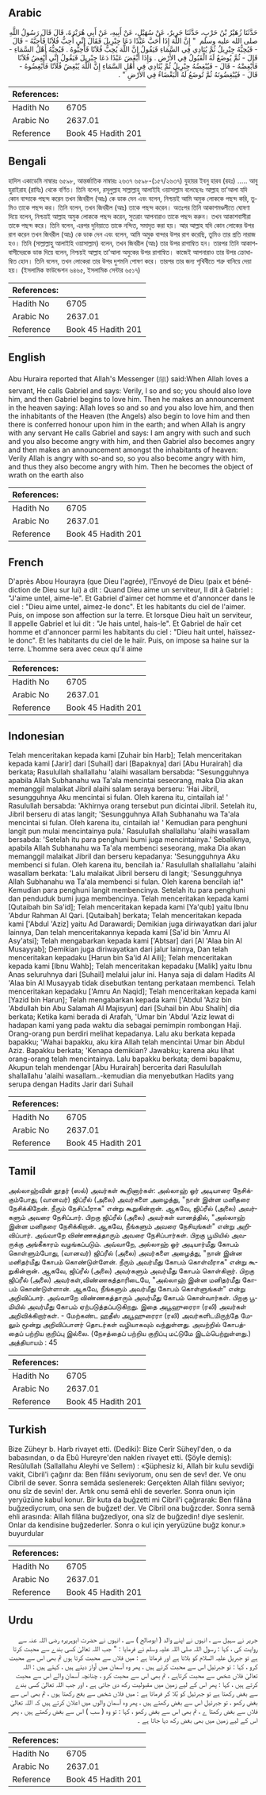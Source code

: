 ## Arabic


<div dir="rtl" lang="ar" style={{fontSize:'larger',backgroundColor:'#f8f9fa',padding:20}}>
حَدَّثَنَا زُهَيْرُ بْنُ حَرْبٍ، حَدَّثَنَا جَرِيرٌ، عَنْ سُهَيْلٍ، عَنْ أَبِيهِ، عَنْ أَبِي هُرَيْرَةَ، قَالَ قَالَ رَسُولُ اللَّهِ صلى الله عليه وسلم ‏ "‏ إِنَّ اللَّهَ إِذَا أَحَبَّ عَبْدًا دَعَا جِبْرِيلَ فَقَالَ إِنِّي أُحِبُّ فُلاَنًا فَأَحِبَّهُ - قَالَ - فَيُحِبُّهُ جِبْرِيلُ ثُمَّ يُنَادِي فِي السَّمَاءِ فَيَقُولُ إِنَّ اللَّهَ يُحِبُّ فُلاَنًا فَأَحِبُّوهُ ‏.‏ فَيُحِبُّهُ أَهْلُ السَّمَاءِ - قَالَ - ثُمَّ يُوضَعُ لَهُ الْقَبُولُ فِي الأَرْضِ ‏.‏ وَإِذَا أَبْغَضَ عَبْدًا دَعَا جِبْرِيلَ فَيَقُولُ إِنِّي أُبْغِضُ فُلاَنًا فَأَبْغِضْهُ - قَالَ - فَيُبْغِضُهُ جِبْرِيلُ ثُمَّ يُنَادِي فِي أَهْلِ السَّمَاءِ إِنَّ اللَّهَ يُبْغِضُ فُلاَنًا فَأَبْغِضُوهُ - قَالَ - فَيُبْغِضُونَهُ ثُمَّ تُوضَعُ لَهُ الْبَغْضَاءُ فِي الأَرْضِ ‏"‏ ‏.‏
</div>
<div style={{backgroundColor:'#f8f9fa',padding:20, marginBottom: 10}}><table> <thead> <tr> <th>References:</th> <th></th> </tr> </thead> <tbody><tr><td>Hadith No</td><td>6705</td></tr><tr><td>Arabic No</td><td>2637.01</td></tr><tr><td>Reference</td><td>Book 45 Hadith 201</td></tr></tbody></table></div>

## Bengali


<div dir="ltr" lang="bn" style={{fontSize:'larger',backgroundColor:'#f8f9fa',padding:20}}>
হাদিস একাডেমি নাম্বারঃ ৬৫৯৮, আন্তর্জাতিক নাম্বারঃ ২৬৩৭ ৬৫৯৮-(১৫৭/২৬৩৭) যুহায়র ইবনু হারব (রহঃ) ..... আবু হুরাইরাহ (রাযিঃ) থেকে বর্ণিত। তিনি বলেন, রসূলুল্লাহ সাল্লাল্লাহু আলাইহি ওয়াসাল্লাম বলেছেনঃ আল্লাহ তা’আলা যদি কোন বান্দাকে পছন্দ করেন তখন জিবরীল (আঃ) কে ডাক দেন এবং বলেন, নিশ্চয়ই আমি অমুক লোককে পছন্দ করি, তুমিও তাকে পছন্দ কর। তিনি বলেন, তখন জিবরীল (আঃ) তাকে পছন্দ করেন। অতঃপর তিনি আকাশমণ্ডলীতে ঘোষণা দিয়ে বলেন, নিশ্চয়ই আল্লাহ অমুক লোককে পছন্দ করেন, সুতরাং আপনারাও তাকে পছন্দ করুন। তখন আকাশবাসীরা তাকে পছন্দ করে। তিনি বলেন, এরপর দুনিয়াতে তাকে নন্দিত, সমাদৃত করা হয়। আর আল্লাহ যদি কোন লোকের উপর রাগ করেন তখন জিবরীল (আঃ) কে ডাক দেন এবং বলেন, আমি অমুক বান্দার উপর রাগ করেছি, তুমিও তার প্রতি নারাজ হও। তিনি (সাল্লাল্লাহু আলাইহি ওয়াসাল্লাম) বলেন, তখন জিবরীল (আঃ) তার উপর রাগাম্বিত হন। তারপর তিনি আকাশবাসীদেরকে ডাক দিয়ে বলেন, নিশ্চয়ই আল্লাহ তা’আলা অমুকের উপর রাগান্বিত। কাজেই আপনারাও তার উপর ক্রোধাম্বিত হোন। তিনি বলেন, তখন লোকেরা তার উপর দুশমনি পোষণ করে। তারপর তার জন্য পৃথিবীতে শত্রু বানিয়ে দেয়া হয়। (ইসলামিক ফাউন্ডেশন ৬৪৬৫, ইসলামিক সেন্টার ৬৫১৭)
</div>
<div style={{backgroundColor:'#f8f9fa',padding:20, marginBottom: 10}}><table> <thead> <tr> <th>References:</th> <th></th> </tr> </thead> <tbody><tr><td>Hadith No</td><td>6705</td></tr><tr><td>Arabic No</td><td>2637.01</td></tr><tr><td>Reference</td><td>Book 45 Hadith 201</td></tr></tbody></table></div>

## English


<div dir="ltr" lang="en" style={{fontSize:'larger',backgroundColor:'#f8f9fa',padding:20}}>
Abu Huraira reported that Allah's Messenger (ﷺ) said:When Allah loves a servant, He calls Gabriel and says: Verily, I so and so; you should also love him, and then Gabriel begins to love him. Then he makes an announcement in the heaven saying: Allah loves so and so and you also love him, and then the inhabitants of the Heaven (the Angels) also begin to love him and then there is conferred honour upon him in the earth; and when Allah is angry with any servant He calls Gabriel and says: I am angry with such and such and you also become angry with him, and then Gabriel also becomes angry and then makes an announcement amongst the inhabitants of heaven: Verily Allah is angry with so-and so, so you also become angry with him, and thus they also become angry with him. Then he becomes the object of wrath on the earth also
</div>
<div style={{backgroundColor:'#f8f9fa',padding:20, marginBottom: 10}}><table> <thead> <tr> <th>References:</th> <th></th> </tr> </thead> <tbody><tr><td>Hadith No</td><td>6705</td></tr><tr><td>Arabic No</td><td>2637.01</td></tr><tr><td>Reference</td><td>Book 45 Hadith 201</td></tr></tbody></table></div>

## French


<div dir="ltr" lang="fr" style={{fontSize:'larger',backgroundColor:'#f8f9fa',padding:20}}>
D'après Abou Hourayra (que Dieu l'agrée), l'Envoyé de Dieu (paix et bénédiction de Dieu sur lui) a dit : Quand Dieu aime un serviteur, Il dit à Gabriel : "J'aime untel, aime-le". Et Gabriel d'aimer cet homme et d'annoncer dans le ciel : "Dieu aime untel, aimez-le donc". Et les habitants du ciel de l'aimer. Puis, on impose son affection sur la terre. Et lorsque Dieu haït un serviteur, Il appelle Gabriel et lui dit : "Je hais untel, hais-le". Et Gabriel de haïr cet homme et d'annoncer parmi les habitants du ciel : "Dieu hait untel, haïssez-le donc". Et les habitants du ciel de le haïr. Puis, on impose sa haine sur la terre. L'homme sera avec ceux qu'il aime
</div>
<div style={{backgroundColor:'#f8f9fa',padding:20, marginBottom: 10}}><table> <thead> <tr> <th>References:</th> <th></th> </tr> </thead> <tbody><tr><td>Hadith No</td><td>6705</td></tr><tr><td>Arabic No</td><td>2637.01</td></tr><tr><td>Reference</td><td>Book 45 Hadith 201</td></tr></tbody></table></div>

## Indonesian


<div dir="ltr" lang="id" style={{fontSize:'larger',backgroundColor:'#f8f9fa',padding:20}}>
Telah menceritakan kepada kami [Zuhair bin Harb]; Telah menceritakan kepada kami [Jarir] dari [Suhail] dari [Bapaknya] dari [Abu Hurairah] dia berkata; Rasulullah shallallahu 'alaihi wasallam bersabda: "Sesungguhnya apabila Allah Subhanahu wa Ta'ala mencintai seseorang, maka Dia akan memanggil malaikat Jibril alaihi salam seraya berseru: 'Hai Jibril, sesungguhnya Aku mencintai si fulan. Oleh karena itu, cintailah ia! ' Rasulullah bersabda: 'Akhirnya orang tersebut pun dicintai Jibril. Setelah itu, Jibril berseru di atas langit; 'Sesungguhnya Allah Subhanahu wa Ta'ala mencintai si fulan. OIeh karena itu, cintailah ia! ' Kemudian para penghuni langit pun mulai mencintainya pula.' Rasulullah shallallahu 'alaihi wasallam bersabda: 'Setelah itu para penghuni bumi juga mencintainya.' Sebaliknya, apabila Allah Subhanahu wa Ta'ala membenci seseorang, maka Dia akan memanggil malaikat Jibril dan berseru kepadanya: 'Sesungguhnya Aku membenci si fulan. Oleh karena itu, bencilah ia.' Rasulullah shallallahu 'alaihi wasallam berkata: 'Lalu malaikat Jibril berseru di langit; 'Sesungguhnya Allah Subhanahu wa Ta'ala membenci si fulan. OIeh karena bencilah ia!" Kemudian para penghuni langit membencinya. Setelah itu para penghuni dan penduduk bumi juga membencinya. Telah menceritakan kepada kami [Qutaibah bin Sa'id]; Telah menceritakan kepada kami [Ya'qub] yaitu Ibnu 'Abdur Rahman Al Qari. [Qutaibah] berkata; Telah menceritakan kepada kami ['Abdul 'Aziz] yaitu Ad Darawardi; Demikian juga diriwayatkan dari jalur lainnya, Dan telah menceritakannya kepada kami [Sa'id bin 'Amru Al Asy'atsi]; Telah mengabarkan kepada kami ['Abtsar] dari [Al 'Alaa bin Al Musayyab]; Demikian juga diriwayatkan dari jalur lainnya, Dan telah menceritakan kepadaku [Harun bin Sa'id Al Aili]; Telah menceritakan kepada kami [Ibnu Wahb]; Telah menceritakan kepadaku [Malik] yaitu Ibnu Anas seluruhnya dari [Suhail] melalui jalur ini. Hanya saja di dalam Hadits Al 'Alaa bin Al Musayyab tidak disebutkan tentang perkataan membenci. Telah menceritakan kepadaku ['Amru An Naqid]; Telah menceritakan kepada kami [Yazid bin Harun]; Telah mengabarkan kepada kami ['Abdul 'Aziz bin 'Abdullah bin Abu Salamah Al Majisyun] dari [Suhail bin Abu Shalih] dia berkata; Ketika kami berada di Arafah, 'Umar bin 'Abdul 'Aziz lewat di hadapan kami yang pada waktu dia sebagai pemimpin rombongan Haji. Orang-orang pun berdiri melihat kepadanya. Lalu aku berkata kepada bapakku; 'Wahai bapakku, aku kira Allah telah mencintai Umar bin Abdul Aziz. Bapakku berkata; 'Kenapa demikian? Jawabku; karena aku lihat orang-orang telah mencintainya. Lalu bapakku berkata; demi bapakmu, Akupun telah mendengar [Abu Hurairah] bercerita dari Rasulullah shallallahu 'alaihi wasallam..-kemudian dia menyebutkan Hadits yang serupa dengan Hadits Jarir dari Suhail
</div>
<div style={{backgroundColor:'#f8f9fa',padding:20, marginBottom: 10}}><table> <thead> <tr> <th>References:</th> <th></th> </tr> </thead> <tbody><tr><td>Hadith No</td><td>6705</td></tr><tr><td>Arabic No</td><td>2637.01</td></tr><tr><td>Reference</td><td>Book 45 Hadith 201</td></tr></tbody></table></div>

## Tamil


<div dir="ltr" lang="ta" style={{fontSize:'larger',backgroundColor:'#f8f9fa',padding:20}}>
அல்லாஹ்வின் தூதர் (ஸல்) அவர்கள் கூறினார்கள்: அல்லாஹ் ஓர் அடியாரை நேசிக்கும்போது, (வானவர்) ஜிப்ரீல் (அலை) அவர்களை அழைத்து, "நான் இன்ன மனிதரை நேசிக்கிறேன். நீரும் நேசிப்பீராக" என்று கூறுகின்றான். ஆகவே, ஜிப்ரீல் (அலை) அவர்களும் அவரை நேசிப்பார். பிறகு ஜிப்ரீல் (அலை) அவர்கள் வானத்தில், "அல்லாஹ் இன்ன மனிதரை நேசிக்கிறான். ஆகவே, நீங்களும் அவரை நேசியுங்கள்" என்று அறிவிப்பார். அவ்வாறே விண்ணகத்தாரும் அவரை நேசிப்பார்கள். பிறகு பூமியில் அவருக்கு அங்கீகாரம் வழங்கப்படும். அவ்வாறே, அல்லாஹ் ஓர் அடியார்மீது கோபம் கொள்ளும்போது, (வானவர்) ஜிப்ரீல் (அலை) அவர்களை அழைத்து, "நான் இன்ன மனிதர்மீது கோபம் கொண்டுள்ளேன். நீரும் அவர்மீது கோபம் கொள்வீராக" என்று கூறுகின்றான். ஆகவே, ஜிப்ரீல் (அலை) அவர்களும் அவர்மீது கோபம் கொள்கிறார். பிறகு ஜிப்ரீல் (அலை) அவர்கள்,விண்ணகத்தாரிடையே, "அல்லாஹ் இன்ன மனிதர்மீது கோபம் கொண்டுள்ளான். ஆகவே, நீங்களும் அவர்மீது கோபம் கொள்ளுங்கள்" என்று அறிவிப்பார். அவ்வாறே விண்ணகத்தாரும் அவர்மீது கோபம் கொள்வார்கள். பிறகு பூமியில் அவர்மீது கோபம் ஏற்படுத்தப்படுகிறது. இதை அபூஹுரைரா (ரலி) அவர்கள் அறிவிக்கிறார்கள். - மேற்கண்ட ஹதீஸ் அபூஹுரைரா (ரலி) அவர்களிடமிருந்தே மேலும் மூன்று அறிவிப்பாளர் தொடர்கள் வழியாகவும் வந்துள்ளது. அவற்றில் கோபத்தைப் பற்றிய குறிப்பு இல்லை. (நேசத்தைப் பற்றிய குறிப்பு மட்டுமே இடம்பெற்றுள்ளது.) அத்தியாயம் : 45
</div>
<div style={{backgroundColor:'#f8f9fa',padding:20, marginBottom: 10}}><table> <thead> <tr> <th>References:</th> <th></th> </tr> </thead> <tbody><tr><td>Hadith No</td><td>6705</td></tr><tr><td>Arabic No</td><td>2637.01</td></tr><tr><td>Reference</td><td>Book 45 Hadith 201</td></tr></tbody></table></div>

## Turkish


<div dir="ltr" lang="tr" style={{fontSize:'larger',backgroundColor:'#f8f9fa',padding:20}}>
Bize Züheyr b. Harb rivayet etti. (Dediki): Bize Cerîr Süheyl'den, o da babasından, o da Ebû Hureyre'den naklen rivayet etti. (Şöyle demiş): Resûlullah (Sallallahu Aleyhi ve Sellem) : «Şüphesiz ki, Allah bir kulu sevdiği vakit, Cibril'i çağırır da: Ben filânı seviyorum, onu sen de sev! der. Ve onu Cibril de sever. Sonra semâda seslenerek: Gerçekten Allah filânı seviyor; onu sîz de sevin! der. Artık onu semâ ehli de severler. Sonra onun için yeryüzüne kabul konur. Bir kuta da buğzetti mi Cibril'i çağırarak: Ben filâna buğzediycrum, ona sen de buğzet! der. Ve Cibril ona buğzcder. Sonra semâ ehli arasında: Allah filâna buğzediyor, ona sîz de buğzedin! diye seslenir. Onlar da kendisine buğzederler. Sonra o kul için yeryüzüne buğz konur.» buyurdular
</div>
<div style={{backgroundColor:'#f8f9fa',padding:20, marginBottom: 10}}><table> <thead> <tr> <th>References:</th> <th></th> </tr> </thead> <tbody><tr><td>Hadith No</td><td>6705</td></tr><tr><td>Arabic No</td><td>2637.01</td></tr><tr><td>Reference</td><td>Book 45 Hadith 201</td></tr></tbody></table></div>

## Urdu


<div dir="rtl" lang="ur" style={{fontSize:'larger',backgroundColor:'#f8f9fa',padding:20}}>
جریر نے سہیل سے ، انہوں نے اپنے والد ( ابوصالح ) سے ، انہوں نے حضرت ابوہریرہ رضی اللہ عنہ سے روایت کی ، کہا : رسول اللہ صلی اللہ علیہ وسلم نے فرمایا : " جب اللہ تعالیٰ کسی بندے سے محبت کرتا ہے تو جبریل علیہ السلام کو بلاتا ہے اور فرماتا ہے : میں فلاں سے محبت کرتا ہوں تم بھی اس سے محبت کرو ، کہا : تو جبرئیل اس سے محبت کرتے ہیں ، پھر وہ آسمان میں آواز دیتے ہیں ، کہتے ہیں : اللہ تعالیٰ فلاں شخص سے محبت کرتاہے ، تم بھی اس سے محبت کرو ، چنانچہ آسمان والے اس سے محبت کرتے ہیں ، کہا : پھر اس کے لیے زمین میں مقبولیت رکھ دی جاتی ہے ، اور جب اللہ تعالیٰ کسی بندے سے بغض رکھتا ہے تو جبرئیل کو بُلا کر فرماتا ہے : میں فلاں شخص سے بغج رکھتا ہوں ، تم بھی اس سے بغض رکھو ، تو جبرئیل اس سے بغض رکھتے ہیں ، پھر وہ آسمان والوں میں اعلان کرتے ہیں کہ اللہ تعالیٰ فلاں سے بغض رکھتا ے ، تم بھی اس سے بغض رکھو ، کہا : تو وہ ( سب ) اس سے بغض رکھتے ہیں ، پھر اس کے لیے زمین میں بھی بغض رکھ دیا جاتا ہے ۔
</div>
<div style={{backgroundColor:'#f8f9fa',padding:20, marginBottom: 10}}><table> <thead> <tr> <th>References:</th> <th></th> </tr> </thead> <tbody><tr><td>Hadith No</td><td>6705</td></tr><tr><td>Arabic No</td><td>2637.01</td></tr><tr><td>Reference</td><td>Book 45 Hadith 201</td></tr></tbody></table></div>